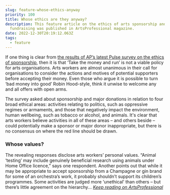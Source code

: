 ```yaml
---
slug: feature-whose-ethics-anyway
priority: 100
title: Whose ethics are they anyway?
description: This feature article on the ethics of arts sponsorship and
  fundraising was published in ArtsProfessional magazine.
date: 2022-12-30T20:19:12.063Z
tags:
  - feature
---
```

If one thing is clear from [the results of AP’s latest Pulse survey on the ethics of sponsorship](https://www.artsprofessional.co.uk/pulse/survey-report/pulse-report-ethics-arts-sponsorship-risks-accepting-money), then it is that ‘Take the money and run’ is not a viable policy for arts organisations. Arts workers are almost unanimous in their call for organisations to consider the actions and motives of potential supporters before accepting their money. Even those who argue it is possible to turn ‘bad money into good’ Robin Hood-style, think it unwise to welcome any and all offers with open arms.

The survey asked about sponsorship and major donations in relation to four broad ethical areas: activities relating to politics, such as oppressive regimes or armaments, and those that negatively impact the environment, human wellbeing, such as tobacco or alcohol, and animals. It's clear that arts workers believe activities in all of these areas – and others beside – could potentially make a sponsor or major donor inappropriate, but there is no consensus on where the red line should be drawn.

### Whose values?

The revealing responses disclose arts workers’ personal values. “Animal ‘testing’ may include genuinely beneficial research using animals under Home Office licence,” says one respondent. Another points out that while it may be appropriate to accept sponsorship from a Champagne or gin brand for some of an orchestra’s work, it probably shouldn’t support its children’s programmes. Some activities are judged more ‘unethical’ than others – but there’s little agreement on the hierarchy... *[Keep reading on ArtsProfessional](https://www.artsprofessional.co.uk/magazine/article/whose-ethics-are-they-anyway)*